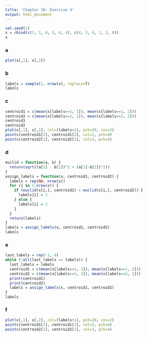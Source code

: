 ```yaml
---
title: 'Chapter 10: Exercise 3'
output: html_document
---
```


```r
set.seed(1)
x = cbind(c(1, 1, 0, 5, 6, 4), c(4, 3, 4, 1, 2, 0))
x
```

### a
```r
plot(x[,1], x[,2])
```

### b
```r
labels = sample(2, nrow(x), replace=T)
labels
```

### c
```r
centroid1 = c(mean(x[labels==1, 1]), mean(x[labels==1, 2]))
centroid2 = c(mean(x[labels==2, 1]), mean(x[labels==2, 2]))
centroid1
centroid2
plot(x[,1], x[,2], col=(labels+1), pch=20, cex=2)
points(centroid1[1], centroid1[2], col=2, pch=4)
points(centroid2[1], centroid2[2], col=3, pch=4)
```

### d
```r
euclid = function(a, b) {
  return(sqrt((a[1] - b[1])^2 + (a[2]-b[2])^2))
}
assign_labels = function(x, centroid1, centroid2) {
  labels = rep(NA, nrow(x))
  for (i in 1:nrow(x)) {
    if (euclid(x[i,], centroid1) < euclid(x[i,], centroid2)) {
      labels[i] = 1
    } else {
      labels[i] = 2
    }
  }
  return(labels)
}
labels = assign_labels(x, centroid1, centroid2)
labels
```

### e
```r
last_labels = rep(-1, 6)
while (!all(last_labels == labels)) {
  last_labels = labels
  centroid1 = c(mean(x[labels==1, 1]), mean(x[labels==1, 2]))
  centroid2 = c(mean(x[labels==2, 1]), mean(x[labels==2, 2]))
  print(centroid1)
  print(centroid2)
  labels = assign_labels(x, centroid1, centroid2)
}
labels
```

### f
```r
plot(x[,1], x[,2], col=(labels+1), pch=20, cex=2)
points(centroid1[1], centroid1[2], col=2, pch=4)
points(centroid2[1], centroid2[2], col=3, pch=4)
```
